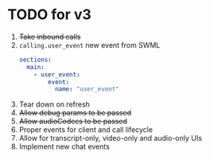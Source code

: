 # TODO for v3

1. ~~Take inbound calls~~
2. `calling.user_event` new event from SWML
   ```yaml
   sections:
     main:
       - user_event:
           event:
             name: "user_event"
   ```
3. Tear down on refresh
4. ~~Allow debug params to be passed~~
5. ~~Allow audioCodecs to be passed~~
6. Proper events for client and call lifecycle
7. Allow for transcript-only, video-only and audio-only UIs
8. Implement new chat events 